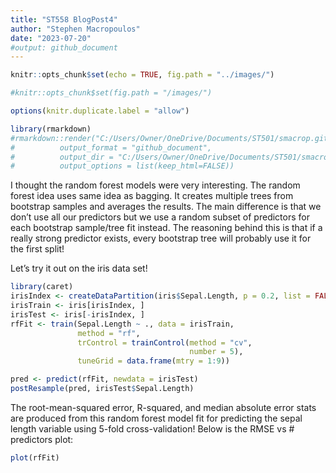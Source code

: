 ```yaml
---
title: "ST558 BlogPost4"
author: "Stephen Macropoulos"
date: "2023-07-20"
#output: github_document
---
```


```r
knitr::opts_chunk$set(echo = TRUE, fig.path = "../images/")
```



```r
#knitr::opts_chunk$set(fig.path = "/images/")

options(knitr.duplicate.label = "allow")

library(rmarkdown)
#rmarkdown::render("C:/Users/Owner/OneDrive/Documents/ST501/smacrop.github.io558/_Rmd/2023-07-20-ST558BPfour.Rmd",
#          output_format = "github_document",
#          output_dir = "C:/Users/Owner/OneDrive/Documents/ST501/smacrop.github.io558/_Rmd/",
#          output_options = list(keep_html=FALSE))
```



I thought the random forest models were very interesting. The random forest idea uses same idea as bagging. It creates multiple trees from bootstrap samples and averages the results. The main difference is that we don't use all our predictors but we use a random subset of predictors for each bootstrap sample/tree fit instead. The reasoning behind this is that if a really strong predictor exists, every bootstrap tree will probably use it for the first split!

Let's try it out on the iris data set!

```r
library(caret)
irisIndex <- createDataPartition(iris$Sepal.Length, p = 0.2, list = FALSE)
irisTrain <- iris[irisIndex, ]
irisTest <- iris[-irisIndex, ]
rfFit <- train(Sepal.Length ~ ., data = irisTrain,
               method = "rf",
               trControl = trainControl(method = "cv",
                                        number = 5),
               tuneGrid = data.frame(mtry = 1:9))

pred <- predict(rfFit, newdata = irisTest)
postResample(pred, irisTest$Sepal.Length)
```

The root-mean-squared error, R-squared, and median absolute error stats are produced from this random forest model fit for predicting the sepal length variable using 5-fold cross-validation! 
Below is the RMSE vs # predictors plot:

```r
plot(rfFit)
```

